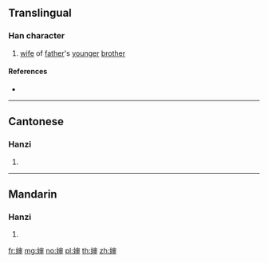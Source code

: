 {{also|嬸}}
==Translingual==

===Han character===
{{Han char|rn=38|rad=女|as=08|sn=11|four=|canj=VJLL|ids=⿰女审}}

# [[wife]] of [[father]]'s [[younger]] [[brother]]

====References====
* {{Han ref|kx=0265.281|hdz=21061.140|uh=5A76|ud=23158}}

----

==Cantonese==

===Hanzi===
{{yue-hanzi|jyut=|y=sam2|tra=嬸}}

# {{defn|lang=yue|sort=女08}}

----

==Mandarin==

===Hanzi===
{{cmn-hanzi|tra=嬸|pin=[[shěn]] ([[shen3]])|wg=shen<sup>3</sup>}}

# {{defn|lang=cmn|sort=女08}}

[[fr:婶]]
[[mg:婶]]
[[no:婶]]
[[pl:婶]]
[[th:婶]]
[[zh:婶]]